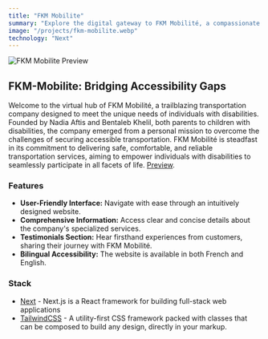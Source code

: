 ```yaml
---
title: "FKM Mobilite"
summary: "Explore the digital gateway to FKM Mobilité, a compassionate transportation company specializing in services for individuals with disabilities. Founded by Nadia Aftis and Bentaleb Khelil, parents who intimately understand the challenges of accessible transportation, FKM Mobilité is dedicated to ensuring safe, comfortable, and reliable transportation for all. Their mission is to facilitate the participation of people with disabilities in every aspect of life."
image: "/projects/fkm-mobilite.webp"
technology: "Next"
---
```


![FKM Mobilite Preview](/projects/fkm-mobilite.webp)

## FKM-Mobilite: Bridging Accessibility Gaps
Welcome to the virtual hub of FKM Mobilité, a trailblazing transportation company designed to meet the unique needs of individuals with disabilities. Founded by Nadia Aftis and Bentaleb Khelil, both parents to children with disabilities, the company emerged from a personal mission to overcome the challenges of securing accessible transportation. FKM Mobilité is steadfast in its commitment to delivering safe, comfortable, and reliable transportation services, aiming to empower individuals with disabilities to seamlessly participate in all facets of life.
[Preview](https://fkmmobilite.fr/).

### Features
- **User-Friendly Interface:** Navigate with ease through an intuitively designed website.
- **Comprehensive Information:** Access clear and concise details about the company's specialized services.
- **Testimonials Section:** Hear firsthand experiences from customers, sharing their journey with FKM Mobilité.
- **Bilingual Accessibility:** The website is available in both French and English.

### Stack
- [Next](https://nextjs.org) - Next.js is a React framework for building full-stack web applications
- [TailwindCSS](https://tailwindcss.com) - A utility-first CSS framework packed with classes that can be composed to build any design, directly in your markup.
